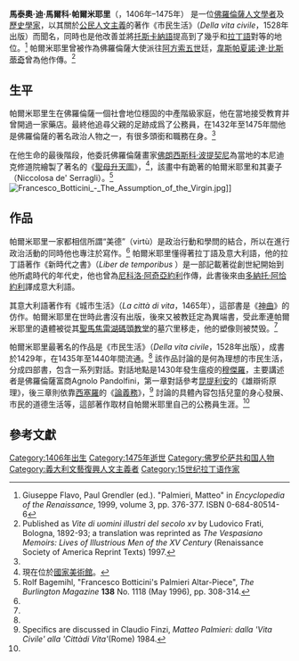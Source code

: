 {{Infobox person
|name        = 馬泰奧·帕爾米耶里
|image       = MatteoPalmieri.jpg
|image_size  = 200px
|caption     = Cristofano dell'Altissimo繪製的帕爾米耶里油畫畫像，1552年之後繪製於佛羅倫薩，現藏於[[烏菲茲美術館|烏菲茲美術館]]
|birth_date  = 1406年
|birth_place = [[File:Flag_of_Florence.svg|25px]] [[佛羅倫薩共和國|佛羅倫薩共和國]]
|death_date  = 1475年
|death_place = [[File:Flag_of_Florence.svg|25px]] [[佛羅倫薩共和國|佛羅倫薩共和國]]
|occupation  = [[人文學者|人文學者]]及[[歷史學家|歷史學家]]
}}

'''馬泰奧·迪·馬爾科·帕爾米耶里'''（{{lang-it|'''Matteo di Marco Palmieri'''}}，1406年–1475年） 是一位[[佛羅倫薩|佛羅倫薩]][[人文學者|人文學者]]及[[歷史學家|歷史學家]]，以其關於[[公民人文主義|公民人文主義]]的著作《市民生活》（''Della vita civile''，1528年出版）而聞名，同時也是他改善並將[[托斯卡納語|托斯卡納語]]提高到了幾乎和[[拉丁語|拉丁語]]對等的地位。<ref name=flavo>Giuseppe Flavo, Paul Grendler (ed.). "Palmieri, Matteo" in ''Encyclopedia of the Renaissance'', 1999, volume 3, pp. 376-377. ISBN 0-684-80514-6</ref> 帕爾米耶里曾被作為佛羅倫薩大使派往[[阿方索五世_(阿拉貢)|阿方索五世]]廷，[[韋斯帕夏諾·達·比斯蒂奇|韋斯帕夏諾·達·比斯蒂奇]]曾為他作傳。<ref>Published as ''Vite di uomini illustri del secolo xv'' by Ludovico Frati, Bologna, 1892-93; a translation was reprinted as ''The Vespasiano Memoirs: Lives of Illustrious Men of the XV Century'' (Renaissance Society of America Reprint Texts) 1997.</ref>

==生平==
帕爾米耶里生在佛羅倫薩一個社會地位穩固的中產階級家庭，他在當地接受教育并曾開過一家藥店。最終他追尋父親的足跡成爲了公務員，在1432年至1475年間他是佛羅倫薩的著名政治人物之一，有很多頭銜和職務在身。<ref name=flavo/>

在他生命的最後階段，他委託佛羅倫薩畫家[[佛朗西斯科·波提契尼|佛朗西斯科·波提契尼]]為當地的本尼迪克修道院繪製了著名的《[[聖母升天_(波提契尼)|聖母升天圖]]》，<ref>現在位於[[國家美術館_(倫敦)|國家美術館]]。</ref>，該畫中有跪著的帕爾米耶里和其妻子（Niccolosa de' Serragli）。<ref>Rolf Bagemihl, "Francesco Botticini's Palmieri Altar-Piece", ''The Burlington Magazine'' '''138''' No. 1118 (May 1996), pp. 308-314.</ref>
[[File:Francesco_Botticini_-_The_Assumption_of_the_Virgin.jpg|thumb]]]]

==作品==

帕爾米耶里一家都相信所謂“美德”（virtù）是政治行動和學問的結合，所以在進行政治活動的同時他也專注於寫作。<ref name=flavo/> 帕爾米耶里懂得著拉丁語及意大利語，他的拉丁語著作《新時代之書》（''Liber de temporibus'' ）是一部記載著從創世紀開始到他所處時代的年代史，他也曾為[[尼科洛·阿奇亞約利|尼科洛·阿奇亞約利]]作傳，此書後來由[[多納托·阿恰約利|多納托·阿恰約利]]譯成意大利語。

其意大利語著作有《城市生活》（''La città di vita''，1465年），這部書是《[[神曲|神曲]]》的仿作。帕爾米耶里在世時此書沒有出版，後來又被教廷定為異端書，受此牽連帕爾米耶里的遺體被從其[[聖馬焦雷湖碼頭教堂|聖馬焦雷湖碼頭教堂]]的墓穴里移走，他的塑像则被焚毁。<ref name=flavo/>

帕爾米耶里最著名的作品是《市民生活》（''Della vita civile''，1528年出版），成書於1429年，在1435年至1440年間流通。<ref name=flavo/> 該作品討論的是何為理想的市民生活，分成四部書，包含一系列對話。對話地點是1430年發生瘟疫的[[穆傑羅|穆傑羅]]，主要講述者是佛羅倫薩富商Agnolo Pandolfini，第一章對話參考[[昆提利安|昆提利安]]的《雄辯術原理》，後三章則依靠[[西塞羅|西塞羅]]的《[[論義務|論義務]]》，<ref>Specifics are discussed in Claudio Finzi, ''Matteo Palmieri: dalla 'Vita Civile' alla 'Cittàdi Vita' ''(Rome) 1984.</ref> 討論的具體內容包括兒童的身心發展、市民的道德生活等，這部著作取材自帕爾米耶里自己的公務員生涯。<ref name=flavo/>

==參考文獻==
{{commons category|Matteo Palmieri}}
{{reflist|2}}

{{Authority control}}

{{DEFAULTSORT:Palmieri, Matteo}}
[[Category:1406年出生|Category:1406年出生]]
[[Category:1475年逝世|Category:1475年逝世]]
[[Category:佛罗伦萨共和国人物|Category:佛罗伦萨共和国人物]]
[[Category:義大利文藝復興人文主義者|Category:義大利文藝復興人文主義者]]
[[Category:15世纪拉丁语作家|Category:15世纪拉丁语作家]]